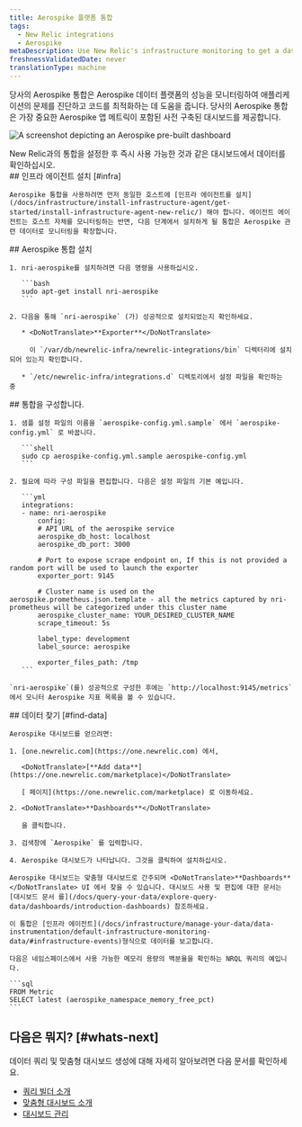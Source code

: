 ```yaml
---
title: Aerospike 플랫폼 통합
tags:
  - New Relic integrations
  - Aerospike
metaDescription: Use New Relic's infrastructure monitoring to get a dashboard with metrics from your Aerospike platform.
freshnessValidatedDate: never
translationType: machine
---
```



당사의 Aerospike 통합은 Aerospike 데이터 플랫폼의 성능을 모니터링하여 애플리케이션의 문제를 진단하고 코드를 최적화하는 데 도움을 줍니다. 당사의 Aerospike 통합은 가장 중요한 Aerospike 앱 메트릭이 포함된 사전 구축된 대시보드를 제공합니다.

<img
  title="aerospike dashboard"
  alt="A screenshot depicting an Aerospike pre-built dashboard"
  src={infrastructureAerospikeDashboard}
/>

<figcaption>
  New Relic과의 통합을 설정한 후 즉시 사용 가능한 것과 같은 대시보드에서 데이터를 확인하십시오.
</figcaption>

<Steps>
  <Step>
    ## 인프라 에이전트 설치 [#infra]

    Aerospike 통합을 사용하려면 먼저 동일한 호스트에 [인프라 에이전트를 설치](/docs/infrastructure/install-infrastructure-agent/get-started/install-infrastructure-agent-new-relic/) 해야 합니다. 에이전트 에이전트는 호스트 자체를 모니터링하는 반면, 다음 단계에서 설치하게 될 통합은 Aerospike 관련 데이터로 모니터링을 확장합니다.
  </Step>

  <Step>
    ## Aerospike 통합 설치

    1. nri-aerospike를 설치하려면 다음 명령을 사용하십시오.

       ```bash
       sudo apt-get install nri-aerospike
       ```

    2. 다음을 통해 `nri-aerospike` (가) 성공적으로 설치되었는지 확인하세요.

       * <DoNotTranslate>**Exporter**</DoNotTranslate>

         이 `/var/db/newrelic-infra/newrelic-integrations/bin` 디렉터리에 설치되어 있는지 확인합니다.

       * `/etc/newrelic-infra/integrations.d` 디렉토리에서 설정 파일을 확인하는 중
  </Step>

  <Step>
    ## 통합을 구성합니다.

    1. 샘플 설정 파일의 이름을 `aerospike-config.yml.sample` 에서 `aerospike-config.yml` 로 바꿉니다.

       ```shell
       sudo cp aerospike-config.yml.sample aerospike-config.yml
       ```

    2. 필요에 따라 구성 파일을 편집합니다. 다음은 설정 파일의 기본 예입니다.

       ```yml
       integrations:
       - name: nri-aerospike
           config:
           # API URL of the aerospike service
           aerospike_db_host: localhost
           aerospike_db_port: 3000

           # Port to expose scrape endpoint on, If this is not provided a random port will be used to launch the exporter
           exporter_port: 9145

           # Cluster name is used on the aerospike.prometheus.json.template - all the metrics captured by nri-prometheus will be categorized under this cluster name
           aerospike_cluster_name: YOUR_DESIRED_CLUSTER_NAME
           scrape_timeout: 5s

           label_type: development
           label_source: aerospike

           exporter_files_path: /tmp
       ```

    `nri-aerospike`(를) 성공적으로 구성한 후에는 `http://localhost:9145/metrics` 에서 모니터 Aerospike 지표 목록을 볼 수 있습니다.
  </Step>

  <Step>
    ## 데이터 찾기 [#find-data]

    Aerospike 대시보드를 얻으려면:

    1. [one.newrelic.com](https://one.newrelic.com) 에서,

       <DoNotTranslate>[**Add data**](https://one.newrelic.com/marketplace)</DoNotTranslate>

       [ 페이지](https://one.newrelic.com/marketplace) 로 이동하세요.

    2. <DoNotTranslate>**Dashboards**</DoNotTranslate>

       을 클릭합니다.

    3. 검색창에 `Aerospike` 를 입력합니다.

    4. Aerospike 대시보드가 나타납니다. 그것을 클릭하여 설치하십시오.

    Aerospike 대시보드는 맞춤형 대시보드로 간주되며 <DoNotTranslate>**Dashboards**</DoNotTranslate> UI 에서 찾을 수 있습니다. 대시보드 사용 및 편집에 대한 문서는 [대시보드 문서 를](/docs/query-your-data/explore-query-data/dashboards/introduction-dashboards) 참조하세요.

    이 통합은 [인프라 에이전트](/docs/infrastructure/manage-your-data/data-instrumentation/default-infrastructure-monitoring-data/#infrastructure-events)형식으로 데이터를 보고합니다.

    다음은 네임스페이스에서 사용 가능한 메모리 용량의 백분율을 확인하는 NRQL 쿼리의 예입니다.

    ```sql
    FROM Metric 
    SELECT latest (aerospike_namespace_memory_free_pct)
    ```
  </Step>
</Steps>

## 다음은 뭐지? [#whats-next]

데이터 쿼리 및 맞춤형 대시보드 생성에 대해 자세히 알아보려면 다음 문서를 확인하세요.

* [쿼리 빌더 소개](/docs/query-your-data/explore-query-data/query-builder/introduction-query-builder)
* [맞춤형 대시보드 소개](/docs/query-your-data/explore-query-data/dashboards/introduction-dashboards)
* [대시보드 관리](/docs/query-your-data/explore-query-data/dashboards/manage-your-dashboard)